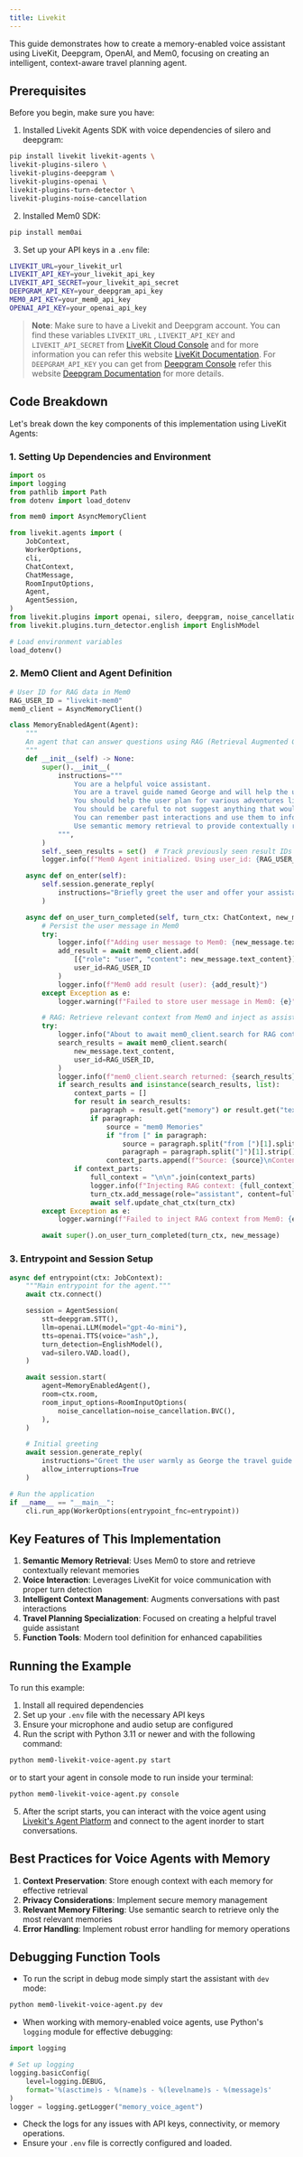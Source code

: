 ```yaml
---
title: Livekit
---
```


<Snippet file="paper-release.mdx" />

This guide demonstrates how to create a memory-enabled voice assistant using LiveKit, Deepgram, OpenAI, and Mem0, focusing on creating an intelligent, context-aware travel planning agent.

## Prerequisites

Before you begin, make sure you have:

1. Installed Livekit Agents SDK with voice dependencies of silero and deepgram:
```bash
pip install livekit livekit-agents \
livekit-plugins-silero \
livekit-plugins-deepgram \
livekit-plugins-openai \
livekit-plugins-turn-detector \
livekit-plugins-noise-cancellation
```

2. Installed Mem0 SDK:
```bash
pip install mem0ai
```

3. Set up your API keys in a `.env` file:
```sh
LIVEKIT_URL=your_livekit_url
LIVEKIT_API_KEY=your_livekit_api_key
LIVEKIT_API_SECRET=your_livekit_api_secret
DEEPGRAM_API_KEY=your_deepgram_api_key
MEM0_API_KEY=your_mem0_api_key
OPENAI_API_KEY=your_openai_api_key
```

> **Note**: Make sure to have a Livekit and Deepgram account. You can find these variables `LIVEKIT_URL` , `LIVEKIT_API_KEY` and `LIVEKIT_API_SECRET` from [LiveKit Cloud Console](https://cloud.livekit.io/) and for more information you can refer this website [LiveKit Documentation](https://docs.livekit.io/home/cloud/keys-and-tokens/). For `DEEPGRAM_API_KEY` you can get from [Deepgram Console](https://console.deepgram.com/) refer this website [Deepgram Documentation](https://developers.deepgram.com/docs/create-additional-api-keys) for more details.

## Code Breakdown

Let's break down the key components of this implementation using LiveKit Agents:

### 1. Setting Up Dependencies and Environment

```python
import os
import logging
from pathlib import Path
from dotenv import load_dotenv

from mem0 import AsyncMemoryClient

from livekit.agents import (
    JobContext,
    WorkerOptions,
    cli,
    ChatContext,
    ChatMessage,
    RoomInputOptions,
    Agent,
    AgentSession,
)
from livekit.plugins import openai, silero, deepgram, noise_cancellation
from livekit.plugins.turn_detector.english import EnglishModel

# Load environment variables
load_dotenv()

```

### 2. Mem0 Client and Agent Definition

```python
# User ID for RAG data in Mem0
RAG_USER_ID = "livekit-mem0"
mem0_client = AsyncMemoryClient()

class MemoryEnabledAgent(Agent):
    """
    An agent that can answer questions using RAG (Retrieval Augmented Generation) with Mem0.
    """
    def __init__(self) -> None:
        super().__init__(
            instructions="""
                You are a helpful voice assistant.
                You are a travel guide named George and will help the user to plan a travel trip of their dreams.
                You should help the user plan for various adventures like work retreats, family vacations or solo backpacking trips.
                You should be careful to not suggest anything that would be dangerous, illegal or inappropriate.
                You can remember past interactions and use them to inform your answers.
                Use semantic memory retrieval to provide contextually relevant responses.
            """,
        )
        self._seen_results = set()  # Track previously seen result IDs
        logger.info(f"Mem0 Agent initialized. Using user_id: {RAG_USER_ID}")

    async def on_enter(self):
        self.session.generate_reply(
            instructions="Briefly greet the user and offer your assistance."
        )

    async def on_user_turn_completed(self, turn_ctx: ChatContext, new_message: ChatMessage) -> None:
        # Persist the user message in Mem0
        try:
            logger.info(f"Adding user message to Mem0: {new_message.text_content}")
            add_result = await mem0_client.add(
                [{"role": "user", "content": new_message.text_content}],
                user_id=RAG_USER_ID
            )
            logger.info(f"Mem0 add result (user): {add_result}")
        except Exception as e:
            logger.warning(f"Failed to store user message in Mem0: {e}")

        # RAG: Retrieve relevant context from Mem0 and inject as assistant message
        try:
            logger.info("About to await mem0_client.search for RAG context")
            search_results = await mem0_client.search(
                new_message.text_content,
                user_id=RAG_USER_ID,
            )
            logger.info(f"mem0_client.search returned: {search_results}")
            if search_results and isinstance(search_results, list):
                context_parts = []
                for result in search_results:
                    paragraph = result.get("memory") or result.get("text")
                    if paragraph:
                        source = "mem0 Memories"
                        if "from [" in paragraph:
                            source = paragraph.split("from [")[1].split("]")[0]
                            paragraph = paragraph.split("]")[1].strip()
                        context_parts.append(f"Source: {source}\nContent: {paragraph}\n")
                if context_parts:
                    full_context = "\n\n".join(context_parts)
                    logger.info(f"Injecting RAG context: {full_context}")
                    turn_ctx.add_message(role="assistant", content=full_context)
                    await self.update_chat_ctx(turn_ctx)
        except Exception as e:
            logger.warning(f"Failed to inject RAG context from Mem0: {e}")

        await super().on_user_turn_completed(turn_ctx, new_message)
```

### 3. Entrypoint and Session Setup

```python
async def entrypoint(ctx: JobContext):
    """Main entrypoint for the agent."""
    await ctx.connect()

    session = AgentSession(
        stt=deepgram.STT(),
        llm=openai.LLM(model="gpt-4o-mini"),
        tts=openai.TTS(voice="ash",),
        turn_detection=EnglishModel(),
        vad=silero.VAD.load(),
    )

    await session.start(
        agent=MemoryEnabledAgent(),
        room=ctx.room,
        room_input_options=RoomInputOptions(
            noise_cancellation=noise_cancellation.BVC(),
        ),
    )

    # Initial greeting
    await session.generate_reply(
        instructions="Greet the user warmly as George the travel guide and ask how you can help them plan their next adventure.",
        allow_interruptions=True
    )

# Run the application
if __name__ == "__main__":
    cli.run_app(WorkerOptions(entrypoint_fnc=entrypoint))
```

## Key Features of This Implementation

1. **Semantic Memory Retrieval**: Uses Mem0 to store and retrieve contextually relevant memories
2. **Voice Interaction**: Leverages LiveKit for voice communication with proper turn detection
3. **Intelligent Context Management**: Augments conversations with past interactions
4. **Travel Planning Specialization**: Focused on creating a helpful travel guide assistant
5. **Function Tools**: Modern tool definition for enhanced capabilities

## Running the Example

To run this example:

1. Install all required dependencies
2. Set up your `.env` file with the necessary API keys
3. Ensure your microphone and audio setup are configured
4. Run the script with Python 3.11 or newer and with the following command:
```sh
python mem0-livekit-voice-agent.py start
```
or to start your agent in console mode to run inside your terminal:

```sh
python mem0-livekit-voice-agent.py console
```
5. After the script starts, you can interact with the voice agent using [Livekit's Agent Platform](https://agents-playground.livekit.io/) and connect to the agent inorder to start conversations.

## Best Practices for Voice Agents with Memory

1. **Context Preservation**: Store enough context with each memory for effective retrieval
2. **Privacy Considerations**: Implement secure memory management
3. **Relevant Memory Filtering**: Use semantic search to retrieve only the most relevant memories
4. **Error Handling**: Implement robust error handling for memory operations

## Debugging Function Tools

- To run the script in debug mode simply start the assistant with `dev` mode:
```sh
python mem0-livekit-voice-agent.py dev
```

- When working with memory-enabled voice agents, use Python's `logging` module for effective debugging:

```python
import logging

# Set up logging
logging.basicConfig(
    level=logging.DEBUG,
    format='%(asctime)s - %(name)s - %(levelname)s - %(message)s'
)
logger = logging.getLogger("memory_voice_agent")
```

- Check the logs for any issues with API keys, connectivity, or memory operations.
- Ensure your `.env` file is correctly configured and loaded.